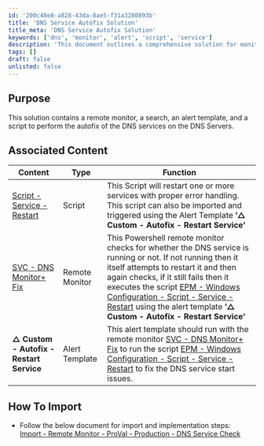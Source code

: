 ```yaml
---
id: '200c48e8-a828-43da-8ae5-f31a3280893b'
title: 'DNS Service Autofix Solution'
title_meta: 'DNS Service Autofix Solution'
keywords: ['dns', 'monitor', 'alert', 'script', 'service']
description: 'This document outlines a comprehensive solution for monitoring and fixing DNS services on DNS Servers. It includes a remote monitor, an alert template, and a script designed to automatically restart DNS services if they fail. Detailed instructions for importing and implementing the solution are also provided.'
tags: []
draft: false
unlisted: false
---
```

## Purpose

This solution contains a remote monitor, a search, an alert template, and a script to perform the autofix of the DNS services on the DNS Servers.

## Associated Content

| Content                                                                                      | Type          | Function                                                                                                                                                                                                                                         |
|----------------------------------------------------------------------------------------------|---------------|--------------------------------------------------------------------------------------------------------------------------------------------------------------------------------------------------------------------------------------------------|
| [Script - Service - Restart](https://proval.itglue.com/DOC-5078775-11032265)               | Script        | This Script will restart one or more services with proper error handling. This script can also be imported and triggered using the Alert Template **'△ Custom - Autofix - Restart Service'**                                                 |
| [SVC - DNS Monitor+ Fix](https://proval.itglue.com/DOC-5078775-13598575)                   | Remote Monitor| This Powershell remote monitor checks for whether the DNS service is running or not. If not running then it itself attempts to restart it and then again checks, if it still fails then it executes the script [EPM - Windows Configuration - Script - Service - Restart](https://proval.itglue.com/DOC-5078775-11032265) using the alert template **'△ Custom - Autofix - Restart Service'** |
| **△ Custom - Autofix - Restart Service**                                                    | Alert Template| This alert template should run with the remote monitor [SVC - DNS Monitor+ Fix](https://proval.itglue.com/DOC-5078775-13598575) to run the script [EPM - Windows Configuration - Script - Service - Restart](https://proval.itglue.com/DOC-5078775-11032265) to fix the DNS service start issues. |

## How To Import

- Follow the below document for import and implementation steps:  
  [Import - Remote Monitor - ProVal - Production - DNS Service Check](https://proval.itglue.com/DOC-5078775-13604735)












